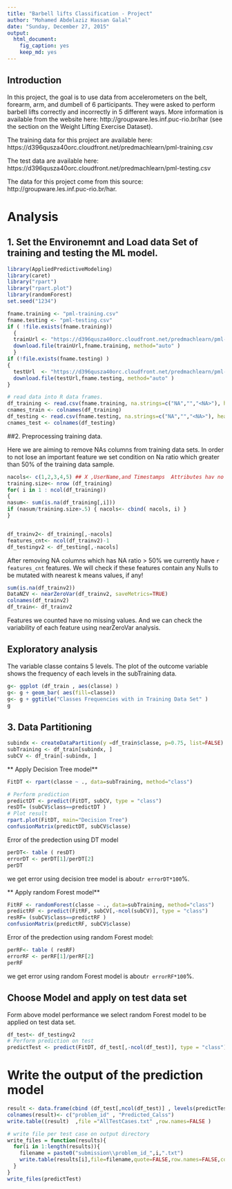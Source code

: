 ```yaml
---
title: "Barbell lifts Classification - Project"
author: "Mohamed Abdelaziz Hassan Galal"
date: "Sunday, December 27, 2015"
output:
  html_document:
    fig_caption: yes
    keep_md: yes
---
```


## Introduction 

In this project, the goal is to use data from accelerometers on the belt, forearm, arm, and dumbell of 6 participants. They were asked to perform barbell lifts correctly and incorrectly in 5 different ways. More information is available from the website here: http://groupware.les.inf.puc-rio.br/har (see the section on the Weight Lifting Exercise Dataset). 

The training data for this project are available here: 
https://d396qusza40orc.cloudfront.net/predmachlearn/pml-training.csv

The test data are available here: 
https://d396qusza40orc.cloudfront.net/predmachlearn/pml-testing.csv

The data for this project come from this source: http://groupware.les.inf.puc-rio.br/har.

# Analysis

## 1. Set the Environemnt and Load data Set of training and testing the ML model.

```r
library(AppliedPredictiveModeling)
library(caret)
library("rpart")
library("rpart.plot")
library(randomForest)
set.seed("1234")
````


```r
fname.training <- "pml-training.csv"
fname.testing <- "pml-testing.csv"
if ( !file.exists(fname.training))
  {
  trainUrl <- "https://d396qusza40orc.cloudfront.net/predmachlearn/pml-training.csv"
  download.file(trainUrl,fname.training, method="auto" )  
  }
if (!file.exists(fname.testing) )
{
  testUrl  <- "https://d396qusza40orc.cloudfront.net/predmachlearn/pml-testing.csv"
  download.file(testUrl,fname.testing, method="auto" )   
}

# read data into R data frames.
df_training <- read.csv(fname.training, na.strings=c("NA","","<NA>"), header=TRUE)
cnames_train <- colnames(df_training)
df_testing <- read.csv(fname.testing, na.strings=c("NA","","<NA>"), header=TRUE)
cnames_test <- colnames(df_testing)
````

##2. Preprocessing training data.

Here we are aiming to remove NAs columns from training data sets. In order to not lose an important feature we set condition on Na ratio which greater than 50% of the training data sample.

```r
nacols<- c(1,2,3,4,5) ## X ,UserName,and Timestamps  Attributes hav no meananing with Prediction Model
training.size<- nrow (df_training)
for( i in 1 : ncol(df_training))
{
nasum<- sum(is.na(df_training[,i]))
if (nasum/training.size>.5) { nacols<- cbind( nacols, i) }
}


df_trainv2<- df_training[,-nacols] 
features_cnt<- ncol(df_trainv2)-1
df_testingv2 <- df_testing[,-nacols]

```

After removing NA columns which has NA ratio > 50% we currently have `r features_cnt` features.
We will check if these features contain any Nulls to be mutated with nearest k means values, if any!

```r
sum(is.na(df_trainv2))
DataNZV <- nearZeroVar(df_trainv2, saveMetrics=TRUE)
colnames(df_trainv2)
df_train<- df_trainv2
```

Features we counted have no missing values. And we can check the variability of each feature using nearZeroVar analysis.

## Exploratory analysis
The variable classe contains 5 levels. The plot of the outcome variable shows the frequency of each levels in the subTraining data.

```r
g<- ggplot (df_train , aes(classe) )
g<- g + geom_bar( aes(fill=classe))
g<- g + ggtitle("Classes Frequencies with in Training Data Set" )
g

```

## 3. Data Partitioning

```r

subindx <- createDataPartition(y =df_train$classe, p=0.75, list=FALSE)
subTraining <- df_train[subindx, ] 
subCV <- df_train[-subindx, ]
```

** Apply Decision Tree model**

```r

FitDT <- rpart(classe ~ ., data=subTraining, method="class")

# Perform prediction
predictDT <- predict(FitDT, subCV, type = "class")
resDT= (subCV$class==predictDT ) 
# Plot result
rpart.plot(FitDT, main="Decision Tree")
confusionMatrix(predictDT, subCV$classe)
```

Error of the predection using DT model 

```r
perDT<- table ( resDT)
errorDT <- perDT[1]/perDT[2]
perDT
```

we get error using decision tree model is about`r errorDT*100`%.

** Apply random Forest model**

```r
FitRF <- randomForest(classe ~ ., data=subTraining, method="class")
predictRF <- predict(FitRF, subCV[,-ncol(subCV)], type = "class")
resRF= (subCV$class==predictRF ) 
confusionMatrix(predictRF, subCV$classe)
```

Error of the predection using random Forest model:

```r
perRF<- table ( resRF)
errorRF <- perRF[1]/perRF[2]
perRF
```

we get error using random Forest model is about`r errorRF*100`%.


## Choose Model and apply on test data set

Form above model performance we select random Forest model to be applied on test data set.

```r
df_test<- df_testingv2 
# Perform prediction on test 
predictTest <- predict(FitDT, df_test[,-ncol(df_test)], type = "class")
```

# Write the output of the prediction model
```r
result <- data.frame(cbind (df_test[,ncol(df_test)] , levels(predictTest) ),stringsAsFactors=T)
colnames(result)<- c("problem_id" , "Predicted_Calss")
write.table((result)  ,file ="AllTestCases.txt" ,row.names=FALSE )

# write file per test case on output directory
write_files = function(results){
  for(i in 1:length(results)){
    filename = paste0("submission\\problem_id_",i,".txt")
    write.table(results[i],file=filename,quote=FALSE,row.names=FALSE,col.names=FALSE)
  }
}
write_files(predictTest)
```




